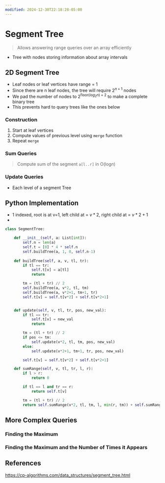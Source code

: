 ```yaml
---
modified: 2024-12-30T22:18:28-05:00
---
```

# Segment Tree
> Allows answering range queries over an array efficiently
- Tree with nodes storing information about array intervals
## 2D Segment Tree 
- Leaf nodes or leaf vertices have range = 1
- Since there are n leaf nodes, the tree will require $2^{n+1}$ nodes
- We pad the number of nodes to $2^{\text{floor}({log_2{n})}+2}$ to make a complete binary tree
- This prevents hard to query trees like the ones below
 
### Construction
1. Start at leaf vertices
2. Compute values of previous level using `merge` function
3. Repeat `merge`

### Sum Queries
> Compute sum of the segment `a[l..r]` in O(log$n$)

### Update Queries
- Each level of a segment Tree

## Python Implementation
- 1 indexed, root is at v=1, left child at = $v*2$, right child at = $v*2+1$
- 
```python
class SegmentTree:

    def __init__(self, a: List[int]):
        self.n = len(a)
        self.t = [0] * 4 * self.n
        self.buildTree(a, 1, 0, self.n-1)
    
    def buildTree(self, a, v, tl, tr):
        if tl == tr:
            self.t[v] = a[tl]
            return

        tm = (tl + tr) // 2
        self.buildTree(a, v*2, tl, tm)
        self.buildTree(a, v*2+1, tm+1, tr)
        self.t[v] = self.t[v*2] + self.t[v*2+1]


    def update(self, v, tl, tr, pos, new_val):
        if tl == tr:
            self.t[v] = new_val
            return

        tm = (tl + tr) // 2
        if pos <= tm:
            self.update(v*2, tl, tm, pos, new_val)
        else:
            self.update(v*2+1, tm+1, tr, pos, new_val)

        self.t[v] = self.t[v*2] + self.t[v*2+1]

    def sumRange(self, v, tl, tr, l, r):
        if l > r:
            return 0

        if tl == l and tr == r:
            return self.t[v]

        tm = (tl + tr) // 2
        return self.sumRange(v*2, tl, tm, l, min(r, tm)) + self.sumRange(v*2+1, tm+1, tr, max(l, tm+1), r) 
```

## More Complex Queries
### Finding the Maximum

### Finding the Maximum and the Number of Times it Appears

## References
https://cp-algorithms.com/data_structures/segment_tree.html